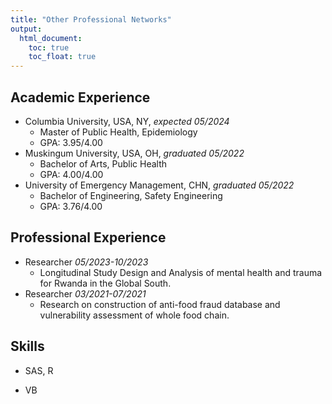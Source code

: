 ```yaml
---
title: "Other Professional Networks"
output: 
  html_document:
    toc: true
    toc_float: true
---
```


## **Academic Experience**

* Columbia University, USA, NY, *expected 05/2024*
  * Master of Public Health, Epidemiology
  * GPA: 3.95/4.00
  
* Muskingum University, USA, OH, *graduated 05/2022*
  * Bachelor of Arts, Public Health
  * GPA: 4.00/4.00
  
* University of Emergency Management, CHN, *graduated 05/2022*
  * Bachelor of Engineering, Safety Engineering
  * GPA: 3.76/4.00

## **Professional Experience**

* Researcher *05/2023-10/2023*
  * Longitudinal Study Design and Analysis of mental health and trauma for Rwanda in the Global South.
  
* Researcher *03/2021-07/2021*
  * Research on construction of anti-food fraud database and vulnerability assessment of whole food chain.

## **Skills**

* SAS, R

* VB
